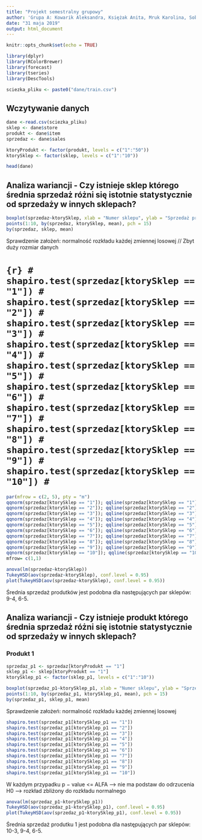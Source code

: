 ```yaml
---
title: "Projekt semestralny grupowy"
author: 'Grupa A: Kowarik Aleksandra, Księżak Anita, Mruk Karolina, Sobór Sandra, Stobiecka Izabela, Szymańska Joanna'
date: "31 maja 2019"
output: html_document
---
```


```r
knitr::opts_chunk$set(echo = TRUE)
```

```r
library(dplyr)
library(RColorBrewer)
library(forecast)
library(tseries)
library(DescTools)

sciezka_pliku <- paste0("dane/train.csv")
```

## Wczytywanie danych

```r
dane <-read.csv(sciezka_pliku)
sklep <- dane$store
produkt <- dane$item
sprzedaz <- dane$sales

ktoryProdukt <- factor(produkt, levels = c("1":"50"))
ktorySklep <- factor(sklep, levels = c("1":"10"))

head(dane)
```

## Analiza wariancji - Czy istnieje sklep którego średnia sprzedaż różni się istotnie statystycznie od sprzedaży w innych sklepach?

```r
boxplot(sprzedaz~ktorySklep, xlab = "Numer sklepu", ylab = "Sprzedaż produktów")
points(1:10, by(sprzedaz, ktorySklep, mean), pch = 15)
by(sprzedaz, sklep, mean)

```

Sprawdzenie założeń: normalność rozkładu każdej zmiennej losowej // Zbyt duży rozmiar danych

# ```{r}
# shapiro.test(sprzedaz[ktorySklep == "1"])
# shapiro.test(sprzedaz[ktorySklep == "2"])
# shapiro.test(sprzedaz[ktorySklep == "3"])
# shapiro.test(sprzedaz[ktorySklep == "4"])
# shapiro.test(sprzedaz[ktorySklep == "5"])
# shapiro.test(sprzedaz[ktorySklep == "6"])
# shapiro.test(sprzedaz[ktorySklep == "7"])
# shapiro.test(sprzedaz[ktorySklep == "8"])
# shapiro.test(sprzedaz[ktorySklep == "9"])
# shapiro.test(sprzedaz[ktorySklep == "10"])
# ```

```r
par(mfrow = c(2, 5), pty = "m")
qqnorm(sprzedaz[ktorySklep == "1"]); qqline(sprzedaz[ktorySklep == "1"] ,col = "red")
qqnorm(sprzedaz[ktorySklep == "2"]); qqline(sprzedaz[ktorySklep == "2"] ,col = "red")
qqnorm(sprzedaz[ktorySklep == "3"]); qqline(sprzedaz[ktorySklep == "3"] ,col = "red")
qqnorm(sprzedaz[ktorySklep == "4"]); qqline(sprzedaz[ktorySklep == "4"] ,col = "red")
qqnorm(sprzedaz[ktorySklep == "5"]); qqline(sprzedaz[ktorySklep == "5"] ,col = "red")
qqnorm(sprzedaz[ktorySklep == "6"]); qqline(sprzedaz[ktorySklep == "6"] ,col = "red")
qqnorm(sprzedaz[ktorySklep == "7"]); qqline(sprzedaz[ktorySklep == "7"] ,col = "red")
qqnorm(sprzedaz[ktorySklep == "8"]); qqline(sprzedaz[ktorySklep == "8"] ,col = "red")
qqnorm(sprzedaz[ktorySklep == "9"]); qqline(sprzedaz[ktorySklep == "9"] ,col = "red")
qqnorm(sprzedaz[ktorySklep == "10"]); qqline(sprzedaz[ktorySklep == "10"] ,col = "red")
mfrow= c(1,1)
```

```r
anova(lm(sprzedaz~ktorySklep))
TukeyHSD(aov(sprzedaz~ktorySklep), conf.level = 0.95)
plot(TukeyHSD(aov(sprzedaz~ktorySklep), conf.level = 0.95))
```


Średnia sprzedaż produtków jest podobna dla następujących par sklepów: 9-4, 6-5.


## Analiza wariancji - Czy istnieje produkt którego średnia sprzedaż różni się istotnie statystycznie od sprzedaży w innych sklepach?

### Produkt 1

```r
sprzedaz_p1 <- sprzedaz[ktoryProdukt == "1"]
sklep_p1 <- sklep[ktoryProdukt == "1"]
ktorySklep_p1 <- factor(sklep_p1, levels = c("1":"10"))

boxplot(sprzedaz_p1~ktorySklep_p1, xlab = "Numer sklepu", ylab = "Sprzedaż produktu pierwszego")
points(1:10, by(sprzedaz_p1, ktorySklep_p1, mean), pch = 15)
by(sprzedaz_p1, sklep_p1, mean)

```

Sprawdzenie założeń: normalność rozkładu każdej zmiennej losowej

```r
shapiro.test(sprzedaz_p1[ktorySklep_p1 == "1"])
shapiro.test(sprzedaz_p1[ktorySklep_p1 == "2"])
shapiro.test(sprzedaz_p1[ktorySklep_p1 == "3"])
shapiro.test(sprzedaz_p1[ktorySklep_p1 == "4"])
shapiro.test(sprzedaz_p1[ktorySklep_p1 == "5"])
shapiro.test(sprzedaz_p1[ktorySklep_p1 == "6"])
shapiro.test(sprzedaz_p1[ktorySklep_p1 == "7"])
shapiro.test(sprzedaz_p1[ktorySklep_p1 == "8"])
shapiro.test(sprzedaz_p1[ktorySklep_p1 == "9"])
shapiro.test(sprzedaz_p1[ktorySklep_p1 == "10"])
```

W każdym przypadku p − value <= ALFA --> nie ma podstaw do odrzucenia H0 --> rozkład zbliżony do rozkładu normalnego

```r
anova(lm(sprzedaz_p1~ktorySklep_p1))
TukeyHSD(aov(sprzedaz_p1~ktorySklep_p1), conf.level = 0.95)
plot(TukeyHSD(aov(sprzedaz_p1~ktorySklep_p1), conf.level = 0.95))
```

Średnia sprzedaż produtku 1 jest podobna dla następujących par sklepów: 10-3, 9-4, 6-5.
